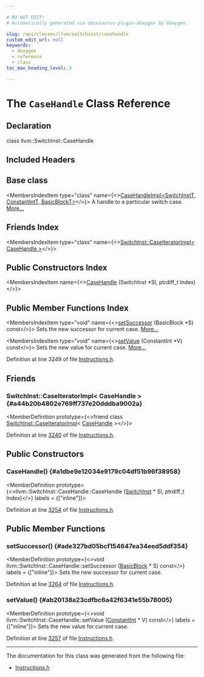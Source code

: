 ```yaml
---

# DO NOT EDIT!
# Automatically generated via docusaurus-plugin-doxygen by Doxygen.

slug: /api/classes/llvm/switchinst/casehandle
custom_edit_url: null
keywords:
  - doxygen
  - reference
  - class
toc_max_heading_level: 3

---
```





# The `CaseHandle` Class Reference

<DoxygenPage pluginConfig={pluginConfig}>



## Declaration

<CodeBlock>class llvm::SwitchInst::CaseHandle</CodeBlock>

## Included Headers

<IncludesList>
<IncludesListItem
  filePath="llvm/IR/Instructions.h"
  permalink="/docs/api/files/include/include/llvm/include/llvm/ir/instructions-h"
  isLocal="true" />
</IncludesList>

## Base class

<MembersIndex>

<MembersIndexItem
  type="class"
  name={<><a href="/docs/api/classes/llvm/switchinst/casehandleimpl">CaseHandleImpl&lt;SwitchInstT, ConstantIntT, BasicBlockT&gt;</a></>}>
A handle to a particular switch case. <a href="/docs/api/classes/llvm/switchinst/casehandleimpl/#details">More...</a>
</MembersIndexItem>

</MembersIndex>

## Friends Index

<MembersIndex>

<MembersIndexItem
  type="class"
  name={<><a href="#a44b20b4802e769ff737e20dddba9002a">SwitchInst::CaseIteratorImpl&lt; CaseHandle &gt;</a></>}>
</MembersIndexItem>

</MembersIndex>

## Public Constructors Index

<MembersIndex>

<MembersIndexItem
  name={<><a href="#a1dbe9e12034e9179c04df51b96f38958">CaseHandle</a> (SwitchInst &#42;SI, ptrdiff&#95;t Index)</>}>
</MembersIndexItem>

</MembersIndex>

## Public Member Functions Index

<MembersIndex>

<MembersIndexItem
  type="void"
  name={<><a href="#ade327bd05bcf154647ea34eed5ddf354">setSuccessor</a> (BasicBlock &#42;S) const</>}>
Sets the new successor for current case. <a href="#ade327bd05bcf154647ea34eed5ddf354">More...</a>
</MembersIndexItem>

<MembersIndexItem
  type="void"
  name={<><a href="#ab20138a23cdfbc6a42f6341e55b78005">setValue</a> (ConstantInt &#42;V) const</>}>
Sets the new value for current case. <a href="#ab20138a23cdfbc6a42f6341e55b78005">More...</a>
</MembersIndexItem>

</MembersIndex>


Definition at line 3249 of file <a href="/docs/api/files/include/include/llvm/include/llvm/ir/instructions-h">Instructions.h</a>.

<SectionDefinition>

## Friends

### SwitchInst::CaseIteratorImpl&lt; CaseHandle &gt; {#a44b20b4802e769ff737e20dddba9002a}

<MemberDefinition
  prototype={<>friend class <a href="/docs/api/classes/llvm/switchinst/caseiteratorimpl">SwitchInst::CaseIteratorImpl</a>&lt; <a href="/docs/api/classes/llvm/switchinst/casehandle">CaseHandle</a> &gt;</>}>

Definition at line <a href="/docs/api/files/include/include/llvm/include/llvm/ir/instructions-h/#l03240">3240</a> of file <a href="/docs/api/files/include/include/llvm/include/llvm/ir/instructions-h">Instructions.h</a>.
</MemberDefinition>

</SectionDefinition>

<SectionDefinition>

## Public Constructors

### CaseHandle() {#a1dbe9e12034e9179c04df51b96f38958}

<MemberDefinition
  prototype={<>llvm::SwitchInst::CaseHandle::CaseHandle (<a href="/docs/api/classes/llvm/switchinst">SwitchInst</a> &#42; SI, ptrdiff&#95;t Index)</>}
  labels = {["inline"]}>

Definition at line <a href="/docs/api/files/include/include/llvm/include/llvm/ir/instructions-h/#l03254">3254</a> of file <a href="/docs/api/files/include/include/llvm/include/llvm/ir/instructions-h">Instructions.h</a>.
</MemberDefinition>

</SectionDefinition>

<SectionDefinition>

## Public Member Functions

### setSuccessor() {#ade327bd05bcf154647ea34eed5ddf354}

<MemberDefinition
  prototype={<>void llvm::SwitchInst::CaseHandle::setSuccessor (<a href="/docs/api/classes/llvm/basicblock">BasicBlock</a> &#42; S) const</>}
  labels = {["inline"]}>
Sets the new successor for current case.

Definition at line <a href="/docs/api/files/include/include/llvm/include/llvm/ir/instructions-h/#l03264">3264</a> of file <a href="/docs/api/files/include/include/llvm/include/llvm/ir/instructions-h">Instructions.h</a>.
</MemberDefinition>

### setValue() {#ab20138a23cdfbc6a42f6341e55b78005}

<MemberDefinition
  prototype={<>void llvm::SwitchInst::CaseHandle::setValue (<a href="/docs/api/classes/llvm/constantint">ConstantInt</a> &#42; V) const</>}
  labels = {["inline"]}>
Sets the new value for current case.

Definition at line <a href="/docs/api/files/include/include/llvm/include/llvm/ir/instructions-h/#l03257">3257</a> of file <a href="/docs/api/files/include/include/llvm/include/llvm/ir/instructions-h">Instructions.h</a>.
</MemberDefinition>

</SectionDefinition>

<hr/>

The documentation for this class was generated from the following file:

<ul>
<li><a href="/docs/api/files/include/include/llvm/include/llvm/ir/instructions-h">Instructions.h</a></li>
</ul>

</DoxygenPage>
